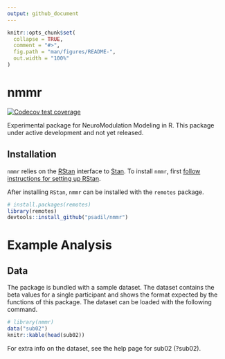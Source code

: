 ```yaml
---
output: github_document
---
```


<!-- README.md is generated from README.Rmd. Please edit that file -->

```r
knitr::opts_chunk$set(
  collapse = TRUE,
  comment = "#>",
  fig.path = "man/figures/README-",
  out.width = "100%"
)
```

# nmmr

<!-- badges: start -->
[![Codecov test coverage](https://codecov.io/gh/psadil/nmmr/branch/master/graph/badge.svg)](https://codecov.io/gh/psadil/nmmr?branch=master)
<!-- badges: end -->

Experimental package for NeuroModulation Modeling in R. This package under active development and not yet released.

## Installation

`nmmr` relies on the [RStan](https://github.com/stan-dev/rstan) interface to [Stan](https://mc-stan.org). To install `nmmr`, first [follow instructions for setting up RStan](https://github.com/stan-dev/rstan/wiki/RStan-Getting-Started).

After installing `RStan`, `nmmr` can be installed with the `remotes` package.

```r
# install.packages(remotes)
library(remotes)
devtools::install_github("psadil/nmmr")
```

# Example Analysis

## Data

The package is bundled with a sample dataset. The dataset contains the beta values for a single participant and shows the format expected by the functions of this package. The dataset can be loaded with the following command.

```r
# library(nmmr)
data("sub02")
knitr::kable(head(sub02))
```

For extra info on the dataset, see the help page for sub02 (?sub02).
